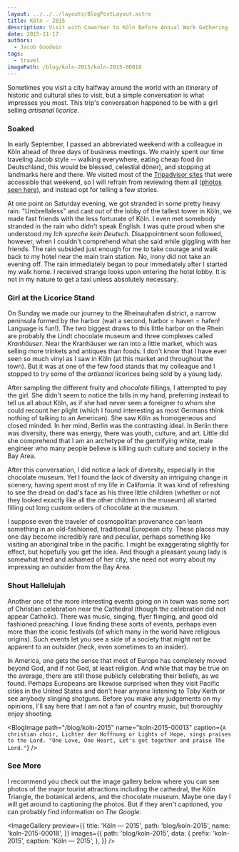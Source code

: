 ```yaml
---
layout: ../../../layouts/BlogPostLayout.astro
title: Köln — 2015
description: Visit with Coworker to Köln Before Annual Work Gathering
date: 2015-11-17
authors:
  - Jacob Goodwin
tags:
  - travel
imagePath: /blog/koln-2015/koln-2015-00018
---
```



Sometimes you visit a city halfway around the world with an itinerary of historic and cultural sites to visit, but a simple conversation is what impresses you most. This trip's conversation happened to be with a girl selling _artisanal licorice_.

### Soaked

In early September, I passed an abbreviated weekend with a colleague in Köln ahead of three days of business meetings. We mainly spent our time traveling Jacob style -- walking everywhere, eating cheap food (in Deutschland, this would be blessed, celestial döner), and stopping at landmarks here and there. We visited most of the [Tripadvisor sites](http://www.tripadvisor.com/Attractions-g187371-Activities-Cologne_North_Rhine_Westphalia.html) that were accessible that weekend, so I will refrain from reviewing them all ([photos seen here](https://goo.gl/photos/ATDzAMWE1JLpc4Kv9)), and instead opt for telling a few stories.

At one point on Saturday evening, we got stranded in some pretty heavy rain. "Umbrellaless" and cast out of the lobby of the tallest tower in Köln, we made fast friends with the less fortunate of Köln. I even met somebody stranded in the rain who didn't speak English. I was quite proud when she understood my _Ich spreche kein Deutsch_. Disappointment soon followed, however, when I couldn't comprehend what she said while giggling with her friends. The rain subsided just enough for me to take courage and walk back to my hotel near the main train station. No, irony did not take an evening off. The rain immediately began to pour immediately after I started my walk home. I received strange looks upon entering the hotel lobby. It is not in my nature to get a taxi unless absolutely necessary.

<BlogImage
  path="/blog/koln-2015"
  name="koln-2015-00024"
  caption="Heavy rainfall left us searching for cover under umbrellas of Mongo's Restaurant after being kicked out of the Köln Triangle lobby."
/>

### Girl at the Licorice Stand

On Sunday we made our journey to the Rheinauhafen district, a narrow peninsula formed by the harbor (wait a second, harbor = haven = hafen! Language is fun!). The two biggest draws to this little harbor on the Rhein are probably the Lindt chocolate museum and three complexes called _Kranhäuser_. Near the Kranhäuser we ran into a little market, which was selling more trinkets and antiques than foods. I don't know that I have ever seen so much vinyl as I saw in Köln (at this market and throughout the town). But it was at one of the few food stands that my colleague and I stopped to try some of the _artisanal_ licorices being sold by a young lady.

After sampling the different fruity and _chocolate_ fillings, I attempted to pay the girl. She didn't seem to notice the bills in my hand, preferring instead to tell us all about Köln, as if she had never seen a foreigner to whom she could recount her plight (which I found interesting as most Germans think nothing of talking to an American). She saw Köln as homogeneous and closed minded. In her mind, Berlin was the contrasting ideal. In Berlin there was diversity, there was energy, there was youth, culture, and art. Little did she comprehend that I am an archetype of the gentrifying white, male engineer who many people believe is killing such culture and society in the Bay Area.

After this conversation, I did notice a lack of diversity, especially in the chocolate museum. Yet I found the lack of diversity an intriguing change in scenery, having spent most of my life in California. It was kind of refreshing to see the dread on dad's face as his three little children (whether or not they looked exactly like all the other children in the museum) all started filling out long custom orders of chocolate at the museum.

I suppose even the traveler of cosmopolitan provenance can learn something in an old-fashioned, traditional European city. These places may one day become incredibly rare and peculiar, perhaps something like visiting an aboriginal tribe in the pacific. I might be exaggerating slightly for effect, but hopefully you get the idea. And though a pleasant young lady is somewhat tired and ashamed of her city, she need not worry about my impressing an outsider from the Bay Area.

<BlogImage
  path="/blog/koln-2015"
  name="koln-2015-00034"
  caption="Kicking it in front of the Kranhäuser"
/>

<BlogImage
  path="/blog/koln-2015"
  name="koln-2015-00039"
  caption="The main section of the market on the south end of the Rheinauhafen"
/>

### Shout Hallelujah

Another one of the more interesting events going on in town was some sort of Christian celebration near the Cathedral (though the celebration did not appear Catholic). There was music, singing, flyer flinging, and good old fashioned preaching. I love finding these sorts of events, perhaps even more than the iconic festivals (of which many in the world have religious origins). Such events let you see a side of a society that might not be apparent to an outsider (heck, even sometimes to an insider).

In America, one gets the sense that most of Europe has completely moved beyond God, and if not God, at least religion. And while that may be true on the average, there are still those publicly celebrating their beliefs, as we found. Perhaps Europeans are likewise surprised when they visit Pacific cities in the United States and don't hear anyone listening to Toby Keith or see anybody slinging shotguns. Before you make any judgements on my opinions, I'll say here that I am not a fan of country music, but thoroughly enjoy shooting.

<BlogImage
  path="/blog/koln-2015"
  name="koln-2015-00013"
  caption={`A christian choir, Lichter der Hoffnung or Lights of Hope, sings praises to the Lord. "One Love, One Heart, Let's get together and praise The Lord."`}
/>

### See More

I recommend you check out the image gallery below where you can see photos of the major tourist attractions including the cathedral, the Köln Triangle, the botanical ardens, and the chocolate museum. Maybe one day I will get around to captioning the photos. But if they aren't captioned, you can probably find information on _The Google_.

<ImageGallery
  preview={{
    title: 'Köln — 2015',
    path: 'blog/koln-2015',
    name: 'koln-2015-00018',
  }}
  images={{
    path: 'blog/koln-2015',
    data: {
      prefix: 'koln-2015',
      caption: 'Köln — 2015',
    },
  }}
/>
